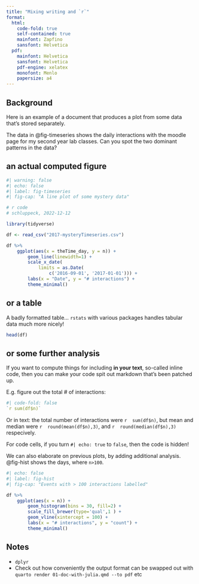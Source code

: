 ```yaml
---
title: "Mixing writing and `r`"
format:
  html:
    code-fold: true
    self-contained: true
    mainfont: Zapfino
    sansfont: Helvetica
  pdf:
    mainfont: Helvetica
    sansfont: Helvetica
    pdf-engine: xelatex
    monofont: Menlo
    papersize: a4
---
```


## Background

Here is an example of a document that produces a plot from some data that's stored separately.

The data in @fig-timeseries shows the daily interactions with the moodle page for my second year lab classes. Can you spot the two dominant patterns in the data?

## an actual computed figure

```r
#| warning: false
#| echo: false
#| label: fig-timeseries
#| fig-cap: "A line plot of some mystery data"

# r code
# schluppeck, 2022-12-12

library(tidyverse)

df <- read_csv("2017-mysteryTimeseries.csv")

df %>%
    ggplot(aes(x = theTime_day, y = n)) +
        geom_line(linewidth=1) +
        scale_x_date(
            limits = as.Date(
                c('2016-09-01', '2017-01-01'))) +
        labs(x = "Date", y = "# interactions") +
        theme_minimal()

```

## or a table

A badly formatted table... `rstats` with various packages handles tabular data much more nicely!

```r
head(df)
```

## or some further analysis

If you want to compute things for including **in your text**, so-called inline code, then you can make your code spit out markdown that's been patched up. 

E.g. figure out the total # of interactions:

```r
#| code-fold: false
`r sum(df$n)`
```

Or in text: the total number of interactions were `r  sum(df$n)`, but mean and median were   `r  round(mean(df$n),3)`, and  `r  round(median(df$n),3)` respecively.

For code cells, if you turn `#| echo: true` to `false`, then the code is hidden!

We can also elaborate on previous plots, by adding additional analysis. @fig-hist shows the days, where `n>100`.

```r
#| echo: false
#| label: fig-hist
#| fig-cap: "Events with > 100 interactions labelled"

df %>%
    ggplot(aes(x = n)) +
        geom_histogram(bins = 30, fill=2) +
        scale_fill_brewer(type='qual',1 ) +
        geom_vline(xintercept = 100) +
        labs(x = "# interactions", y = "count") +
        theme_minimal()
```


## Notes 

- `dplyr`
- Check out how conveniently the output format can be swapped out with `quarto render 01-doc-with-julia.qmd --to pdf` etc